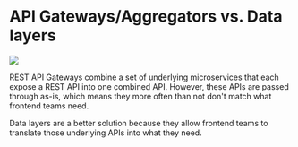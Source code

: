 # API Gateways/Aggregators vs. Data layers

![](/images/data-layers-vs-api-gateways.png)

REST API Gateways combine a set of underlying microservices that each expose a REST API into one combined API. However, these APIs are passed through as-is, which means they more often than not don't match what frontend teams need.

Data layers are a better solution because they allow frontend teams to translate those underlying APIs into what they need.
